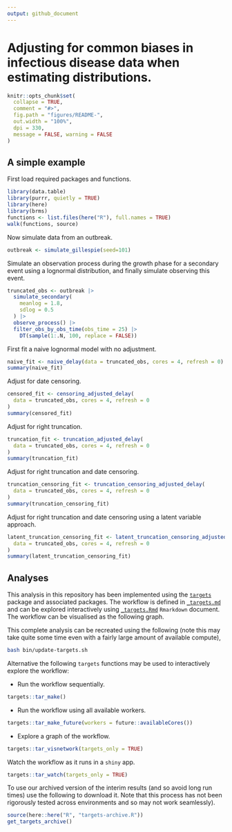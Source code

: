 ```yaml
---
output: github_document
---
```


# Adjusting for common biases in infectious disease data when estimating distributions.


```r
knitr::opts_chunk$set(
  collapse = TRUE,
  comment = "#>",
  fig.path = "figures/README-",
  out.width = "100%",
  dpi = 330,
  message = FALSE, warning = FALSE
)
```

## A simple example

First load required packages and functions.

```r
library(data.table)
library(purrr, quietly = TRUE)
library(here)
library(brms)
functions <- list.files(here("R"), full.names = TRUE)
walk(functions, source)
```

Now simulate data from an outbreak.
```r
outbreak <- simulate_gillespie(seed=101)
```


Simulate an observation process during the growth phase for a secondary event using a lognormal distribution, and finally simulate observing this event.

```r
truncated_obs <- outbreak |>
  simulate_secondary(
    meanlog = 1.8,
    sdlog = 0.5
  ) |>
  observe_process() |>
  filter_obs_by_obs_time(obs_time = 25) |>
    DT(sample(1:.N, 100, replace = FALSE))
```

First fit a naive lognormal model with no adjustment.

```r
naive_fit <- naive_delay(data = truncated_obs, cores = 4, refresh = 0)
summary(naive_fit)
```

Adjust for date censoring.

```r
censored_fit <- censoring_adjusted_delay(
  data = truncated_obs, cores = 4, refresh = 0
)
summary(censored_fit)
```

Adjust for right truncation.

```r
truncation_fit <- truncation_adjusted_delay(
  data = truncated_obs, cores = 4, refresh = 0
)
summary(truncation_fit)
```


Adjust for right truncation and date censoring.

```r
truncation_censoring_fit <- truncation_censoring_adjusted_delay(
  data = truncated_obs, cores = 4, refresh = 0
)
summary(truncation_censoring_fit)
```

Adjust for right truncation and date censoring using a latent variable approach.

```r
latent_truncation_censoring_fit <- latent_truncation_censoring_adjusted_delay(
  data = truncated_obs, cores = 4, refresh = 0
)
summary(latent_truncation_censoring_fit)
```


## Analyses

This analysis in this repository has been implemented using the [`targets`](https://docs.ropensci.org/targets/) package and associated packages. The workflow is defined in [`_targets.md`](https://github.com/parksw3/dynamicaltruncation/blob/main/_targets.md) and can be explored interactively using [`_targets.Rmd`](https://github.com/parksw3/dynamicaltruncation/blob/main/_targets.Rmd) `Rmarkdown` document. The workflow can be visualised as the following graph.


This complete analysis can be recreated using the following (note this may take quite some time even with a fairly large amount of available compute),

```bash
bash bin/update-targets.sh
```

Alternative the following `targets` functions may be used to interactively explore the workflow:

- Run the workflow sequentially.

```r
targets::tar_make()
```

- Run the workflow using all available workers.

```r
targets::tar_make_future(workers = future::availableCores())
```

- Explore a graph of the workflow.

```r
targets::tar_visnetwork(targets_only = TRUE)
```

Watch the workflow as it runs in a `shiny` app.

```r
targets::tar_watch(targets_only = TRUE)
```

To use our archived version of the interim results (and so avoid long run times) use the following to download it. Note that this process has not been rigorously tested across environments and so may not work seamlessly).

```r
source(here::here("R", "targets-archive.R"))
get_targets_archive()
```